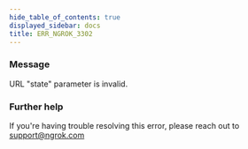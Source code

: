 ```yaml
---
hide_table_of_contents: true
displayed_sidebar: docs
title: ERR_NGROK_3302
---
```


### Message

URL "state" parameter is invalid.

<ErrorDetails />

### Further help

If you're having trouble resolving this error, please reach out to [support@ngrok.com](mailto:support@ngrok.com?subject=Help%20with%20ERR_NGROK_3302)
